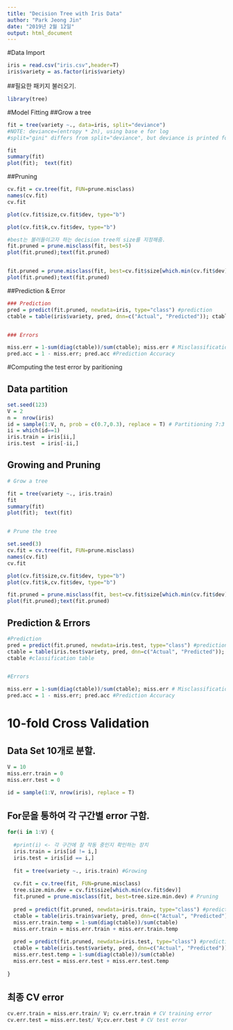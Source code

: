 ```yaml
---
title: "Decision Tree with Iris Data"
author: "Park Jeong Jin"
date: "2019년 2월 12일"
output: html_document
---
```

#Data Import

```r
iris = read.csv("iris.csv",header=T) 
iris$variety = as.factor(iris$variety)
```

##필요한 패키지 불러오기.
```r
library(tree)
```

#Model Fitting
##Grow a tree
```r
fit = tree(variety ~., data=iris, split="deviance")
#NOTE: deviance=(entropy * 2n), using base e for log 
#split="gini" differs from split="deviance", but deviance is printed for both.

fit
summary(fit)
plot(fit);  text(fit)
```

##Pruning
```r
cv.fit = cv.tree(fit, FUN=prune.misclass)
names(cv.fit)
cv.fit

plot(cv.fit$size,cv.fit$dev, type="b")

plot(cv.fit$k,cv.fit$dev, type="b")

#best는 불러들이고자 하는 decision tree의 size를 지정해줌.
fit.pruned = prune.misclass(fit, best=5) 
plot(fit.pruned);text(fit.pruned)


fit.pruned = prune.misclass(fit, best=cv.fit$size[which.min(cv.fit$dev)]) 
plot(fit.pruned);text(fit.pruned)
```

##Prediction & Error
```r
### Prediction
pred = predict(fit.pruned, newdata=iris, type="class") #prediction
ctable = table(iris$variety, pred, dnn=c("Actual", "Predicted")); ctable #classification table


### Errors

miss.err = 1-sum(diag(ctable))/sum(ctable); miss.err # Misclassification Rate
pred.acc = 1 - miss.err; pred.acc #Prediction Accuracy
```

#Computing the test error by paritioning

## Data partition
```r
set.seed(123)
V = 2
n =  nrow(iris)
id = sample(1:V, n, prob = c(0.7,0.3), replace = T) # Partitioning 7:3
ii = which(id==1)
iris.train = iris[ii,]
iris.test  = iris[-ii,]
```


## Growing and Pruning
```r
# Grow a tree

fit = tree(variety ~., iris.train)
fit
summary(fit)
plot(fit);  text(fit)


# Prune the tree

set.seed(3)
cv.fit = cv.tree(fit, FUN=prune.misclass)
names(cv.fit)
cv.fit

plot(cv.fit$size,cv.fit$dev, type="b")
plot(cv.fit$k,cv.fit$dev, type="b")

fit.pruned = prune.misclass(fit, best=cv.fit$size[which.min(cv.fit$dev)])
plot(fit.pruned);text(fit.pruned)
```

## Prediction & Errors
```r
#Prediction
pred = predict(fit.pruned, newdata=iris.test, type="class") #prediction
ctable = table(iris.test$variety, pred, dnn=c("Actual", "Predicted"));
ctable #classification table


#Errors

miss.err = 1-sum(diag(ctable))/sum(ctable); miss.err # Misclassification Rate
pred.acc = 1 - miss.err; pred.acc #Prediction Accuracy
```

# 10-fold Cross Validation
## Data Set 10개로 분할.
```r

V = 10
miss.err.train = 0
miss.err.test = 0

id = sample(1:V, nrow(iris), replace = T)
```

## For문을 통하여 각 구간별 error 구함.
```r

for(i in 1:V) {
  
  #print(i) <- 각 구간에 잘 작동 중인지 확인하는 장치
  iris.train = iris[id != i,] 
  iris.test = iris[id == i,] 
  
  fit = tree(variety ~., iris.train) #Growing
  
  cv.fit = cv.tree(fit, FUN=prune.misclass)
  tree.size.min.dev = cv.fit$size[which.min(cv.fit$dev)]
  fit.pruned = prune.misclass(fit, best=tree.size.min.dev) # Pruning
  
  pred = predict(fit.pruned, newdata=iris.train, type="class") #prediction
  ctable = table(iris.train$variety, pred, dnn=c("Actual", "Predicted"));
  miss.err.train.temp = 1-sum(diag(ctable))/sum(ctable)
  miss.err.train = miss.err.train + miss.err.train.temp
  
  pred = predict(fit.pruned, newdata=iris.test, type="class") #prediction
  ctable = table(iris.test$variety, pred, dnn=c("Actual", "Predicted"));
  miss.err.test.temp = 1-sum(diag(ctable))/sum(ctable)
  miss.err.test = miss.err.test + miss.err.test.temp 
  
}

```

## 최종 CV error
```r
cv.err.train = miss.err.train/ V; cv.err.train # CV training error
cv.err.test = miss.err.test/ V;cv.err.test # CV test error
```

